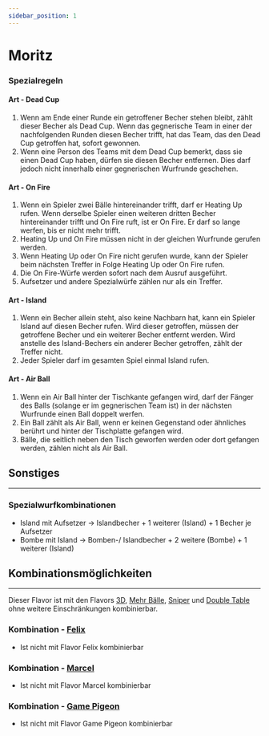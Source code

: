 ```yaml
---
sidebar_position: 1
---
```


# Moritz

<FlavorPreamble/>

### Spezialregeln

#### Art - <Highlight>Dead Cup</Highlight>

1. <Highlight>Wenn am Ende einer Runde ein getroffener Becher stehen bleibt, zählt dieser Becher als Dead Cup. Wenn das gegnerische Team in einer der nachfolgenden Runden diesen Becher trifft, hat das Team, das den Dead Cup getroffen hat, sofort gewonnen.</Highlight>
2. <Highlight>Wenn eine Person des Teams mit dem Dead Cup bemerkt, dass sie einen Dead Cup haben, dürfen sie diesen Becher entfernen. Dies darf jedoch nicht innerhalb einer gegnerischen Wurfrunde geschehen.</Highlight>

#### Art - <Highlight>On Fire</Highlight>

1. <Highlight>Wenn ein Spieler zwei Bälle hintereinander trifft, darf er Heating Up rufen. Wenn derselbe Spieler einen weiteren dritten Becher hintereinander trifft und On Fire ruft, ist er On Fire. Er darf so lange werfen, bis er nicht mehr trifft.</Highlight>
2. <Highlight>Heating Up und On Fire müssen nicht in der gleichen Wurfrunde gerufen werden.</Highlight>
3. <Highlight>Wenn Heating Up oder On Fire nicht gerufen wurde, kann der Spieler beim nächsten Treffer in Folge Heating Up oder On Fire rufen.</Highlight>
4. <Highlight>Die On Fire-Würfe werden sofort nach dem Ausruf ausgeführt.</Highlight>
5. <Highlight>Aufsetzer und andere Spezialwürfe zählen nur als ein Treffer.</Highlight>

#### Art - <Highlight>Island</Highlight>

1. <Highlight>Wenn ein Becher allein steht, also keine Nachbarn hat, kann ein Spieler Island auf diesen Becher rufen. Wird dieser getroffen, müssen der getroffene Becher und ein weiterer Becher entfernt werden. Wird anstelle des Island-Bechers ein anderer Becher getroffen, zählt der Treffer nicht.</Highlight>
2. <Highlight>Jeder Spieler darf im gesamten Spiel einmal Island rufen.</Highlight>

#### Art - <Highlight>Air Ball</Highlight>

1. <Highlight>Wenn ein Air Ball hinter der Tischkante gefangen wird, darf der Fänger des Balls (solange er im gegnerischen Team ist) in der nächsten Wurfrunde einen Ball doppelt werfen.</Highlight>
2. <Highlight>Ein Ball zählt als Air Ball, wenn er keinen Gegenstand oder ähnliches berührt und hinter der Tischplatte gefangen wird.</Highlight>
3. <Highlight>Bälle, die seitlich neben den Tisch geworfen werden oder dort gefangen werden, zählen nicht als Air Ball.</Highlight>

## Sonstiges
<hr/>

### Spezialwurfkombinationen

- <Highlight>Island mit Aufsetzer &rarr; Islandbecher + 1 weiterer (Island) + 1 Becher je Aufsetzer</Highlight>
- <Highlight>Bombe mit Island &rarr; Bomben-/ Islandbecher + 2 weitere (Bombe) + 1 weiterer (Island)</Highlight>

## Kombinationsmöglichkeiten
<hr/>

Dieser Flavor ist mit den Flavors [3D](3d), [Mehr Bälle](mehr_baelle), [Sniper](sniper) und [Double Table](double_table) ohne weitere Einschränkungen kombinierbar.

### Kombination - [Felix](felix)

- Ist nicht mit Flavor Felix kombinierbar

### Kombination - [Marcel](marcel)

- Ist nicht mit Flavor Marcel kombinierbar

### Kombination - [Game Pigeon](game_pigeon)

- Ist nicht mit Flavor Game Pigeon kombinierbar
